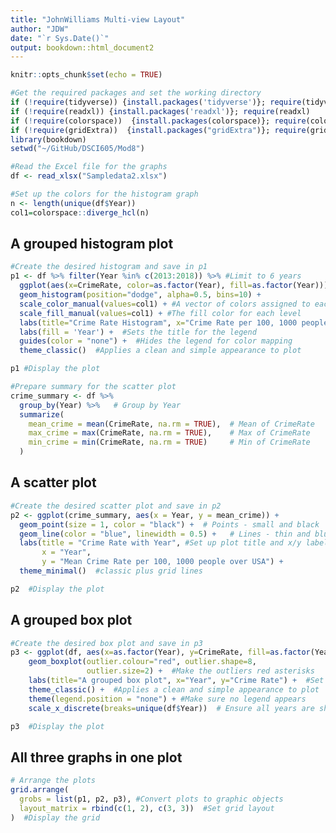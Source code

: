 ```yaml
---
title: "JohnWilliams Multi-view Layout"
author: "JDW"
date: "`r Sys.Date()`"
output: bookdown::html_document2
---
```


```r
knitr::opts_chunk$set(echo = TRUE)
```

<!-- MultiPlot Demov-->

<!-- Show multiple plots. -->

```r
#Get the required packages and set the working directory
if (!require(tidyverse)) {install.packages('tidyverse')}; require(tidyverse)
if (!require(readxl)) {install.packages('readxl')}; require(readxl)
if (!require(colorspace))  {install.packages(colorspace)}; require(colorspace)
if (!require(gridExtra))  {install.packages("gridExtra")}; require(gridExtra)
library(bookdown)
setwd("~/GitHub/DSCI605/Mod8")
```

<!-- Load data -->

```r
#Read the Excel file for the graphs
df <- read_xlsx("Sampledata2.xlsx")
```

<!-- Create Color Options -->

<!-- Colors are needed for Years. -->

```r
#Set up the colors for the histogram graph
n <- length(unique(df$Year))
col1=colorspace::diverge_hcl(n)
```

<!-- Including a Plot -->

## A grouped histogram plot

```r
#Create the desired histogram and save in p1
p1 <- df %>% filter(Year %in% c(2013:2018)) %>% #Limit to 6 years
  ggplot(aes(x=CrimeRate, color=as.factor(Year), fill=as.factor(Year))) + #continuous value
  geom_histogram(position="dodge", alpha=0.5, bins=10) +
  scale_color_manual(values=col1) + #A vector of colors assigned to each level
  scale_fill_manual(values=col1) + #The fill color for each level
  labs(title="Crime Rate Histogram", x="Crime Rate per 100, 1000 people", y="Count") + #Graph labels
  labs(fill = 'Year') +  #Sets the title for the legend
  guides(color = "none") +  #Hides the legend for color mapping
  theme_classic()  #Applies a clean and simple appearance to plot

p1 #Display the plot
```

<!-- Calc Crime Summary -->

```r
#Prepare summary for the scatter plot
crime_summary <- df %>%
  group_by(Year) %>%   # Group by Year
  summarize(
    mean_crime = mean(CrimeRate, na.rm = TRUE),  # Mean of CrimeRate
    max_crime = max(CrimeRate, na.rm = TRUE),    # Max of CrimeRate
    min_crime = min(CrimeRate, na.rm = TRUE)     # Min of CrimeRate
  )
```

<!-- Line plot -->

## A scatter plot

```r
#Create the desired scatter plot and save in p2
p2 <- ggplot(crime_summary, aes(x = Year, y = mean_crime)) +
  geom_point(size = 1, color = "black") +  # Points - small and black
  geom_line(color = "blue", linewidth = 0.5) +   # Lines - thin and blue
  labs(title = "Crime Rate with Year", #Set up plot title and x/y labels
       x = "Year",
       y = "Mean Crime Rate per 100, 1000 people over USA") +
  theme_minimal()  #classic plus grid lines

p2  #Display the plot
```

<!-- Now Box Plot -->

## A grouped box plot
```r
#Create the desired box plot and save in p3
p3 <- ggplot(df, aes(x=as.factor(Year), y=CrimeRate, fill=as.factor(Year))) + #Year as factor and fill
    geom_boxplot(outlier.colour="red", outlier.shape=8,
                 outlier.size=2) +  #Make the outliers red asterisks
    labs(title="A grouped box plot", x="Year", y="Crime Rate") +  #Set the labels
    theme_classic() +  #Applies a clean and simple appearance to plot
    theme(legend.position = "none") + #Make sure no legend appears
    scale_x_discrete(breaks=unique(df$Year))  # Ensure all years are shown

p3  #Display the plot
```

<!-- Grid -->

## All three graphs in one plot
```r

# Arrange the plots
grid.arrange(
  grobs = list(p1, p2, p3), #Convert plots to graphic objects
  layout_matrix = rbind(c(1, 2), c(3, 3))  #Set grid layout
)  #Display the grid
```

